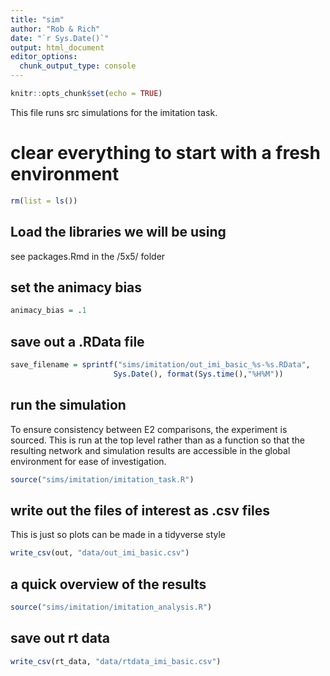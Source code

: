 ```yaml
---
title: "sim"
author: "Rob & Rich"
date: "`r Sys.Date()`"
output: html_document
editor_options: 
  chunk_output_type: console
---
```


```r
knitr::opts_chunk$set(echo = TRUE)
```

This file runs src simulations for the imitation task.

# clear everything to start with a fresh environment #

```r
rm(list = ls())
```

## Load the libraries we will be using ##

see packages.Rmd in the /5x5/ folder

## set the animacy bias ##

```r
animacy_bias = .1
```

## save out a .RData file ##

```r
save_filename = sprintf("sims/imitation/out_imi_basic_%s-%s.RData", 
                       Sys.Date(), format(Sys.time(),"%H%M"))
```

## run the simulation ##

To ensure consistency between E2 comparisons, the experiment is sourced.
This is run at the top level rather than as a function so that the resulting
network and simulation results are accessible in the global environment for
ease of investigation.

```r
source("sims/imitation/imitation_task.R")
```

## write out the files of interest as .csv files ##

This is just so plots can be made in a tidyverse style

```r
write_csv(out, "data/out_imi_basic.csv")
```

## a quick overview of the results ##

```r
source("sims/imitation/imitation_analysis.R")
```

## save out rt data ##

```r
write_csv(rt_data, "data/rtdata_imi_basic.csv")
```